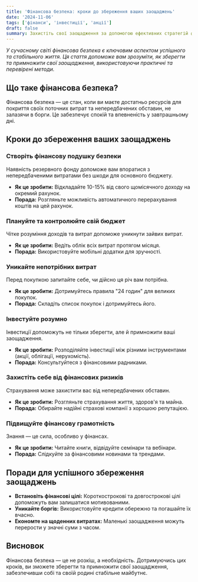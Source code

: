 ```yaml
---
title: 'Фінансова безпека: кроки до збереження ваших заощаджень'
date: '2024-11-06'
tags: ['фінанси', 'інвестиції', 'акції']
draft: false
summary: Захистіть свої заощадження за допомогою ефективних стратегій фінансової безпеки. Дізнайтеся, як планувати бюджет, інвестувати та уникати фінансових ризиків у сучасних економічних умовах.
---
```


*У сучасному світі фінансова безпека є ключовим аспектом успішного та стабільного життя. Ця стаття допоможе вам зрозуміти, як зберегти та примножити свої заощадження, використовуючи практичні та перевірені методи.*

## Що таке фінансова безпека?

Фінансова безпека — це стан, коли ви маєте достатньо ресурсів для покриття своїх поточних витрат та непередбачених обставин, не залазячи в борги. Це забезпечує спокій та впевненість у завтрашньому дні.

## Кроки до збереження ваших заощаджень

### Створіть фінансову подушку безпеки

Наявність резервного фонду допоможе вам впоратися з непередбаченими витратами без шкоди для основного бюджету.

- **Як це зробити:** Відкладайте 10-15% від свого щомісячного доходу на окремий рахунок.
- **Порада:** Розгляньте можливість автоматичного перерахування коштів на цей рахунок.

### Плануйте та контролюйте свій бюджет

Чітке розуміння доходів та витрат допоможе уникнути зайвих витрат.

- **Як це зробити:** Ведіть облік всіх витрат протягом місяця.
- **Порада:** Використовуйте мобільні додатки для зручності.

### Уникайте непотрібних витрат

Перед покупкою запитайте себе, чи дійсно ця річ вам потрібна.

- **Як це зробити:** Дотримуйтесь правила "24 годин" для великих покупок.
- **Порада:** Складіть список покупок і дотримуйтесь його.

### Інвестуйте розумно

Інвестиції допоможуть не тільки зберегти, але й примножити ваші заощадження.

- **Як це зробити:** Розподіляйте інвестиції між різними інструментами (акції, облігації, нерухомість).
- **Порада:** Консультуйтеся з фінансовими радниками.

### Захистіть себе від фінансових ризиків

Страхування може захистити вас від непередбачених обставин.

- **Як це зробити:** Розгляньте страхування життя, здоров'я та майна.
- **Порада:** Обирайте надійні страхові компанії з хорошою репутацією.

### Підвищуйте фінансову грамотність

Знання — це сила, особливо у фінансах.

- **Як це зробити:** Читайте книги, відвідуйте семінари та вебінари.
- **Порада:** Слідкуйте за фінансовими новинами та трендами.

## Поради для успішного збереження заощаджень

- **Встановіть фінансові цілі:** Короткострокові та довгострокові цілі допоможуть вам залишатися мотивованими.
- **Уникайте боргів:** Використовуйте кредити обережно та погашайте їх вчасно.
- **Економте на щоденних витратах:** Маленькі заощадження можуть перерости у значні суми з часом.

## Висновок

Фінансова безпека — це не розкіш, а необхідність. Дотримуючись цих кроків, ви зможете зберегти та примножити свої заощадження, забезпечивши собі та своїй родині стабільне майбутнє.
